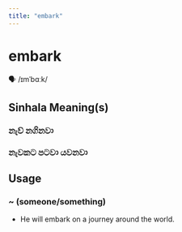 ```yaml
---
title: "embark"
---
```


# embark

🗣️ /ɪmˈbɑːk/

## Sinhala Meaning(s)

### නැව් නගිනවා
### නැවකට පටවා යවනවා

## Usage

### ~ (someone/something)

- He will embark on a journey around the world.

